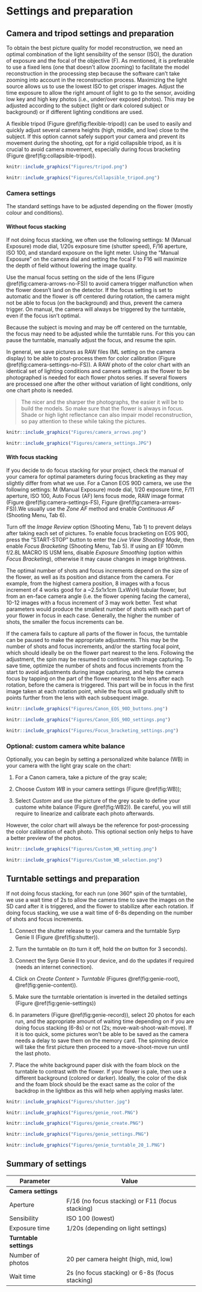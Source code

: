 # Settings and preparation


## Camera and tripod settings and preparation

To obtain the best picture quality for model reconstruction, we need an optimal combination of the light sensibility of the sensor (ISO), the duration of exposure and the focal of the objective (F). As mentioned, it is preferable to use a fixed lens (one that doesn't allow zooming) to facilitate the model reconstruction in the processing step because the software can't take zooming into account in the reconstruction process. Maximizing the light source allows us to use the lowest ISO to get crisper images. Adjust the time exposure to allow the right amount of light to go to the sensor, avoiding low key and high key photos (i.e., under/over exposed photos). This may be adjusted according to the subject (light or dark colored subject or background) or if different lighting conditions are used.

A flexible tripod (Figure \@ref(fig:flexible-tripod)) can be used to easily and quickly adjust several camera heights (high, middle, and low) close to the subject. If this option cannot safely support your camera and prevent its movement during the shooting, opt for a rigid collapsible tripod, as it is crucial to avoid camera movement, especially during focus bracketing (Figure \@ref(fig:collapsible-tripod)). 

```r
knitr::include_graphics("Figures/tripod.png")
```

```r
knitr::include_graphics("Figures/Collapsible_tripod.png")
```

### Camera settings

The standard settings have to be adjusted depending on the flower (mostly colour and conditions). 


#### Without focus stacking

If not doing focus stacking, we often use the following settings: M (Manual Exposure) mode dial,
1/20s exposure time (shutter speed), F/16 aperture, ISO 100, and standard
exposure on the light meter. Using the "Manual Exposure" on the camera dial and 
setting the focal F to F16 will maximize the depth of field without lowering the image quality. 

Use the manual focus setting on the side of the lens (Figure \@ref(fig:camera-arrows-no-FS)) to avoid camera trigger malfunction when the flower doesn't land on the detector. If the focus setting is set to automatic and the flower is off centered during rotation, the camera might not be able to focus (on the background) and thus, prevent the camera trigger. On manual, the camera will always be triggered by the turntable, even if the focus isn't optimal. 

Because the subject is moving and may be off centered on the turntable, the focus may need to be adjusted while the turntable runs. For this you can pause the turntable, manually adjust the focus, and resume the spin.

In general, we save pictures as RAW files (ML setting on the camera display) to be able to post-process them
for color calibration (Figure \@ref(fig:camera-settings-no-FS)). A RAW photo of the color chart with an identical set of lighting conditions and camera settings as the flower to be photographed is needed for each flower photos series. If several flowers are processed one after the other without variation of light conditions, only one chart photo is needed.

>The nicer and the sharper the photographs, the easier it will be to
build the models. So make sure that the flower is always in focus. Shade
or high light reflectance can also impair model reconstruction, so pay
attention to these while taking the pictures.

```r
knitr::include_graphics("Figures/camera_arrows.png")
```

```r
knitr::include_graphics("Figures/camera_settings.JPG")
```


#### With focus stacking

If you decide to do focus stacking for your project, check the manual of your camera for optimal parameters during focus bracketing as they may slightly differ from what we use. For a Canon EOS 90D camera, we use the following settings: M (Manual Exposure) mode dial, 1/20 exposure time, F/11 aperture, ISO 100, Auto Focus (AF) lens focus mode, RAW image format (Figure \@ref(fig:camera-settings-FS), Figure \@ref(fig:camera-arrows-FS)).We usually use the *Zone AF* method and enable *Continuous AF* (Shooting Menu, Tab 6). 

Turn off the *Image Review* option (Shooting Menu, Tab 1) to prevent delays after taking each set of pictures. To enable focus bracketing on EOS 90D, press the "START-STOP" button to enter the *Live View Shooting Mode*, then enable *Focus Bracketing* (Shooting Menu, Tab 5). If using an EF 100mm f/2.8L MACRO IS USM lens, disable *Exposure Smoothing* (option within *Focus Bracketing*), otherwise it may cause changes in image brightness. 

The optimal number of shots and focus increments depend on the size of the flower, as well as its position and distance from the camera. For example, from the highest camera position, 8 images with a focus increment of 4 works good for a ~2.5x1x1cm (LxWxH) tubular flower, but from an en-face camera angle (i.e. the flower opening facing the camera), 10-12 images with a focus increment of 3 may work better. Test what parameters would produce the smallest number of shots with each part of your flower in focus in each case. Generally, the higher the number of shots, the smaller the focus increments can be.

If the camera fails to capture all parts of the flower in focus, the turntable can be paused to make the appropriate adjustments. This may be the number of shots and focus increments, and/or the starting focal point, which should ideally be on the flower part nearest to the lens. Following the adjustment, the spin may be resumed to continue with image capturing. To save time, optimize the number of shots and focus increments from the start to avoid adjustments during image capturing, and help the camera focus by tapping on the part of the flower nearest to the lens after each rotation, before the camera is triggered. This part will be in focus in the first image taken at each rotation point, while the focus will gradually shift to points further from the lens with each subsequent image.

```r
knitr::include_graphics("Figures/Canon_EOS_90D_buttons.png")
```

```r
knitr::include_graphics("Figures/Canon_EOS_90D_settings.png")
```

```r
knitr::include_graphics("Figures/Focus_bracketing_settings.png")
```

### Optional: custom camera white balance

Optionally, you can begin by setting a personalized white balance (WB) in
your camera with the light gray scale on the chart:

1.  For a Canon camera, take a picture of the gray scale;

2.  Choose *Custom WB* in your camera settings (Figure \@ref(fig:WB));

3.  Select *Custom* and use the picture of the grey scale to define your custome white balance (Figure \@ref(fig:WB2)). Be careful, you will still require to linearize and calibrate each photo afterwards.

However, the color chart will always be the reference for
post-processing the color calibration of each photo. This optional
section only helps to have a better preview of the photos.

```r
knitr::include_graphics("Figures/Custom_WB_setting.png")
```

```r
knitr::include_graphics("Figures/Custom_WB_selection.png")
```


## Turntable settings and preparation

If not doing focus stacking, for each run (one 360° spin of the turntable), we use a wait time of 2s
to allow the camera time to save the images on the SD card after it is triggered, and the flower to stabilize after each rotation. If doing focus stacking, we use a wait time of 6-8s depending on the number of shots and focus increments.

1.  Connect the shutter release to your camera and the turntable Syrp
    Genie II (Figure \@ref(fig:shutter)).

2.  Turn the turntable on (to turn it off, hold the *on* button for 3
    seconds).

3.  Connect the Syrp Genie II to your device, and do the updates if
    required (needs an internet connection).

4.  Click on *Create Content* \> *Turntable* (Figures
    \@ref(fig:genie-root), \@ref(fig:genie-content)).
    
5.  Make sure the turntable orientation is inverted in the detailed settings
    (Figure \@ref(fig:genie-settings))

5.  In parameters (Figure \@ref(fig:genie-record)), select 20 photos for 
    each run, and the appropriate amount of waiting time depending on if you are doing focus stacking (6-8s) 
    or not (2s; move-wait-shoot-wait-move). If it is too quick, some
    pictures won't be able to be saved as the camera needs a delay to
    save them on the memory card. The spinning device will take the
    first picture then proceed to a move-shoot-move run until the last
    photo.

6.  Place the white background paper disk with the foam block on the turntable to contrast with
    the flower. If your flower is pale, then use a different background
    (colored or darker). Ideally, the color of the disk and the foam block should be the
    exact same as the color of the backdrop in the lightbox as this will help
    when applying masks later.

```r
knitr::include_graphics("Figures/shutter.jpg")
```

```r
knitr::include_graphics("Figures/genie_root.PNG")
```

```r
knitr::include_graphics("Figures/genie_create.PNG")
```

```r
knitr::include_graphics("Figures/genie_settings.PNG")
```

```r
knitr::include_graphics("Figures/genie_turntable_20_1.PNG")
```


## Summary of settings

| **Parameter** | **Value** |
|---|---|
| **Camera settings** |  |
| Aperture | F/16 (no focus stacking) or F11 (focus stacking) |
| Sensibility | ISO 100 (lowest) |
| Exposure time | 1/20s (depending on light settings) |
| **Turntable settings** |  |
| Number of photos | 20 per camera height (high, mid, low) |
| Wait time | 2s (no focus stacking) or 6-8s (focus stacking) |



